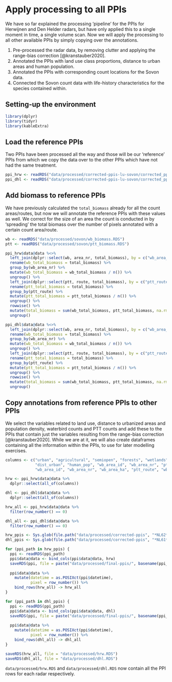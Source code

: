 # Apply processing to all PPIs

We have so far explained the processing 'pipeline' for the PPIs for Herwijnen and Den Helder radars, but have only applied this to a single moment in time, a single volume scan. Now we will apply the processing to all other available PPIs by simply copying over the annotations.

1. Pre-processed the radar data, by removing clutter and applying the range-bias correction [@kranstauber2020].
2. Annotated the PPIs with land use class proportions, distance to urban areas and human population.
3. Annotated the PPIs with corresponding count locations for the Sovon data.
4. Connected the Sovon count data with life-history characteristics for the species contained within.

## Setting-up the environment

```r
library(dplyr)
library(tidyr)
library(kableExtra)
```

## Load the reference PPIs
Two PPIs have been processed all the way and those will be our 'reference' PPIs from which we copy the data over to the other PPIs which have not had the same treatment.

```r
ppi_hrw <- readRDS("data/processed/corrected-ppis-lu-sovon/corrected_ppi_hrw_lu_sovon.RDS")
ppi_dhl <- readRDS("data/processed/corrected-ppis-lu-sovon/corrected_ppi_dhl_lu_sovon.RDS")
```

## Add biomass to reference PPIs
We have previously calculated the `total_biomass` already for all the count areas/routes, but now we will annotate the reference PPIs with these values as well. We correct for the size of an area the count is conducted in by 'spreading' the total biomass over the number of pixels annotated with a certain count area/route. 

```r
wb <- readRDS("data/processed/sovon/wb_biomass.RDS")
ptt <- readRDS("data/processed/sovon/ptt_biomass.RDS")

ppi_hrw$data@data %<>%
  left_join(dplyr::select(wb, area_nr, total_biomass), by = c("wb_area_nr" = "area_nr")) %>%
  rename(wb_total_biomass = total_biomass) %>%
  group_by(wb_area_nr) %>%
  mutate(wb_total_biomass = wb_total_biomass / n()) %>%  
  ungroup() %>%
  left_join(dplyr::select(ptt, route, total_biomass), by = c("ptt_route" = "route")) %>%
  rename(ptt_total_biomass = total_biomass) %>%
  group_by(ptt_route) %>%
  mutate(ptt_total_biomass = ptt_total_biomass / n()) %>% 
  ungroup() %>%
  rowwise() %>%
  mutate(total_biomass = sum(wb_total_biomass, ptt_total_biomass, na.rm = TRUE)) %>%
  ungroup()

ppi_dhl$data@data %<>%
  left_join(dplyr::select(wb, area_nr, total_biomass), by = c("wb_area_nr" = "area_nr")) %>%
  rename(wb_total_biomass = total_biomass) %>%
  group_by(wb_area_nr) %>%
  mutate(wb_total_biomass = wb_total_biomass / n()) %>%
  ungroup() %>%
  left_join(dplyr::select(ptt, route, total_biomass), by = c("ptt_route" = "route")) %>%
  rename(ptt_total_biomass = total_biomass) %>%
  group_by(ptt_route) %>%
  mutate(ptt_total_biomass = ptt_total_biomass / n()) %>%
  ungroup() %>%
  rowwise() %>%
  mutate(total_biomass = sum(wb_total_biomass, ptt_total_biomass, na.rm = TRUE)) %>%
  ungroup()
```

## Copy annotations from reference PPIs to other PPIs

We select the variables related to land use, distance to urbanized areas and population density, waterbird counts and PTT counts and add these to the PPIs that contain just the variables resulting from the range-bias correction [@kranstauber2020]. While we are at it, we will also create dataframes containing all the information within the PPIs, to use for later modelling exercises.

```r
columns <- c("urban", "agricultural", "semiopen", "forests", "wetlands", "waterbodies",
             "dist_urban", "human_pop", "wb_area_id", "wb_area_nr", "ptt_route",
             "wb_area_id", "wb_area_nr", "wb_area_ha", "ptt_route", "wb_total_biomass", "ptt_total_biomass", "total_biomass")

hrw <- ppi_hrw$data@data %>%
  dplyr::select(all_of(columns))

dhl <- ppi_dhl$data@data %>%
  dplyr::select(all_of(columns))

hrw_all <- ppi_hrw$data@data %>%
  filter(row_number() == 0)

dhl_all <- ppi_dhl$data@data %>%
  filter(row_number() == 0)

hrw_ppis <- Sys.glob(file.path("data/processed/corrected-ppis", "*NL62*"))
dhl_ppis <- Sys.glob(file.path("data/processed/corrected-ppis", "*NL61*"))

for (ppi_path in hrw_ppis) {
  ppi <- readRDS(ppi_path)
  ppi$data@data <- bind_cols(ppi$data@data, hrw)
  saveRDS(ppi, file = paste("data/processed/final-ppis/", basename(ppi_path), sep = ""))
  
  ppi$data@data %>%
    mutate(datetime = as.POSIXct(ppi$datetime),
           pixel = row_number()) %>%
    bind_rows(hrw_all) -> hrw_all
}

for (ppi_path in dhl_ppis) {
  ppi <- readRDS(ppi_path)
  ppi$data@data <- bind_cols(ppi$data@data, dhl)
  saveRDS(ppi, file = paste("data/processed/final-ppis/", basename(ppi_path), sep = ""))
  
  ppi$data@data %>%
    mutate(datetime = as.POSIXct(ppi$datetime),
           pixel = row_number()) %>%
    bind_rows(dhl_all) -> dhl_all
}

saveRDS(hrw_all, file = "data/processed/hrw.RDS")
saveRDS(dhl_all, file = "data/processed/dhl.RDS")
```

`data/processed/hrw.RDS` and `data/processed/dhl.RDS` now contain all the PPI rows for each radar respectively.

